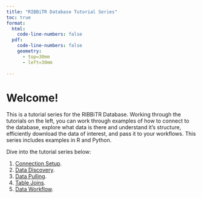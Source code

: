 ```yaml
---
title: "RIBBiTR Database Tutorial Series"
toc: true
format:
  html: 
    code-line-numbers: false
  pdf:
    code-line-numbers: false
    geometry: 
      - top=30mm
      - left=30mm
      
---
```


# Welcome!
This is a tutorial series for the RIBBiTR Database. Working through the tutorials on the left, you can work through examples of how to connect to the database, explore what data is there and understand it's structure, efficiently download the data of interest, and pass it to your workflows. This series includes examples in R and Python.

Dive into the tutorial series below:

1. [Connection Setup](01_connection_setup.html).
2. [Data Discovery](02_data_discovery.html).
3. [Data Pulling](03_data_pulling.html).
4. [Table Joins](04_table_joins.html).
5. [Data Workflow](05_data_workflow.html).
